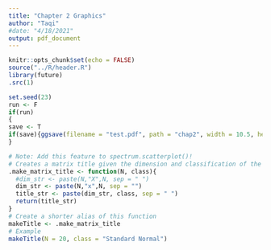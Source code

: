 ```yaml
---
title: "Chapter 2 Graphics"
author: "Taqi"
#date: "4/18/2021"
output: pdf_document
---
```


```r
knitr::opts_chunk$set(echo = FALSE)
source("../R/header.R")
library(future)
.src(1)
```

```r
set.seed(23)
run <- F
if(run)
{
save <- T
if(save){ggsave(filename = "test.pdf", path = "chap2", width = 10.5, height = 7)}
}
```

```r
# Note: Add this feature to spectrum.scatterplot()!
# Creates a matrix title given the dimension and classification of the matrix (ex. 20x20 Unif(0,1))
.make_matrix_title <- function(N, class){
  #dim_str <- paste(N,"X",N, sep = " ")
  dim_str <- paste(N,"x",N, sep = "")
  title_str <- paste(dim_str, class, sep = " ")
  return(title_str)
}
# Create a shorter alias of this function
makeTitle <- .make_matrix_title 
# Example
makeTitle(N = 20, class = "Standard Normal")
```


